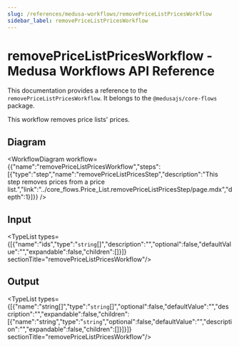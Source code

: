 ```yaml
---
slug: /references/medusa-workflows/removePriceListPricesWorkflow
sidebar_label: removePriceListPricesWorkflow
---
```



# removePriceListPricesWorkflow - Medusa Workflows API Reference

This documentation provides a reference to the `removePriceListPricesWorkflow`. It belongs to the `@medusajs/core-flows` package.

This workflow removes price lists' prices.

## Diagram

<WorkflowDiagram workflow={{"name":"removePriceListPricesWorkflow","steps":[{"type":"step","name":"removePriceListPricesStep","description":"This step removes prices from a price list.","link":"../core_flows.Price_List.removePriceListPricesStep/page.mdx","depth":1}]}} />

## Input

<TypeList types={[{"name":"ids","type":"`string`[]","description":"","optional":false,"defaultValue":"","expandable":false,"children":[]}]}  sectionTitle="removePriceListPricesWorkflow"/>

## Output

<TypeList types={[{"name":"string[]","type":"`string`[]","optional":false,"defaultValue":"","description":"","expandable":false,"children":[{"name":"string","type":"`string`","optional":false,"defaultValue":"","description":"","expandable":false,"children":[]}]}]}  sectionTitle="removePriceListPricesWorkflow"/>
